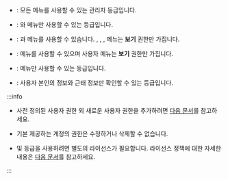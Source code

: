 * <Cmd sid='setting.account.administrator' product='2' />: 모든 메뉴를 사용할 수 있는 관리자 등급입니다.

* <Cmd sid='setting.account.userOperator' product='2' />: <Cmd sid='shell.header.user' />와 <Cmd sid='shell.header.setting' /> 메뉴만 사용할 수 있는 등급입니다.

* <Cmd sid='setting.account.monitoringOperator' product='2' />: <Cmd sid='shell.header.arena' />과 <Cmd sid='shell.header.setting' /> 메뉴를 사용할 수 있습니다. <Cmd sid='shell.header.dashboard' />, <Cmd sid='shell.header.user' />, <Cmd sid='shell.header.arena' />, <Cmd sid='shell.header.setting' /> 메뉴는 **보기** 권한만 가집니다.

* <Cmd sid='setting.account.taOperator' product='2' />: <Cmd sid='common.gnb.time_attendance' product='2' /> 메뉴를 사용할 수 있으며 사용자 메뉴는 **보기** 권한만 가집니다.

* <Cmd sid='setting.account.visitorOperator' product='2' />: <Cmd sid='common.gnb.visitor' product='2' /> 메뉴만 사용할 수 있는 등급입니다.

* <Cmd sid='setting.account.user' product='2' />: 사용자 본인의 정보와 근태 정보만 확인할 수 있는 등급입니다.

:::info

* 사전 정의된 사용자 권한 외 새로운 사용자 권한을 추가하려면 [다음 문서](settings-adding-custom-account)를 참고하세요.

* 기본 제공하는 계정의 권한은 수정하거나 삭제할 수 없습니다.

* <Cmd sid='setting.account.taOperator' product='2' /> 및 <Cmd sid='setting.account.visitorOperator' product='2' /> 등급을 사용하려면 별도의 라이선스가 필요합니다. 라이선스 정책에 대한 자세한 내용은 [다음 문서](licensing#features-add-ons)를 참고하세요.

:::